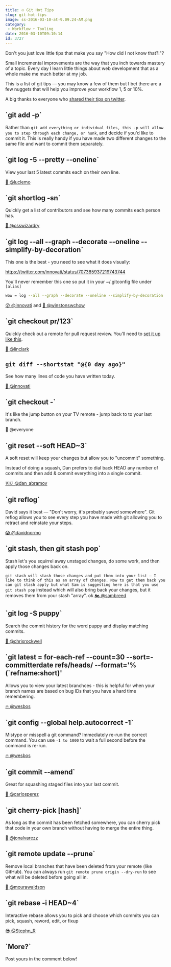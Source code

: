 ```yaml
---
title: 🔥 Git Hot Tips
slug: git-hot-tips
image: ss-2016-03-10-at-9.09.24-AM.png
category:
 - Workflow + Tooling
date: 2016-03-10T09:10:14
id: 3727
---
```


Don't you just love little tips that make you say "How did I not know that?!"?

Small incremental improvements are the way that you inch towards mastery of a topic. Every day I learn little things about web development that as a whole make me much better at my job.

This is a list of git tips — you may know a few of them but I bet there are a few nuggets that will help you improve your workflow 1, 5 or 10%.

A big thanks to everyone who <a href="https://twitter.com/wesbos/status/707384498372136960">shared their tips on twitter</a>.

<h2>`git add -p`</h2>

Rather than `git add everything or individual files, this -p will allow you to step through each change, or hunk`, and decide if you'd like to commit it. This is really handy if you have made two different changes to the same file and want to commit them separately.

<h2>`git log -5 --pretty --oneline`</h2>

View your last 5 latest commits each on their own line.

<a href="https://twitter.com/luclemo/status/707385039856791552">🍟 @luclemo</a>

<h2>`git shortlog -sn`</h2>

Quickly get a list of contributors and see how many commits each person has.

<a href="https://twitter.com/csswizardry/status/707573651449757696">👏 @csswizardry</a>

<h2>`git log --all --graph --decorate --oneline --simplify-by-decoration`</h2>

This one is the best - you need to see what it does visually:

https://twitter.com/innovati/status/707385937219743744

You'll never remember this one so put it in your ~/.gitconfig file under `[alias]`


```bash
wow = log --all --graph --decorate --oneline --simplify-by-decoration

```

<a href="https://twitter.com/innovati/status/707385937219743744">😮 @innovati</a> and <a href="https://twitter.com/winstonswchow/status/707385447383769090">🙌 @winstonswchow</a>

<h2>`git checkout pr/123`</h2>

Quickly check out a remote for pull request review. You'll need to <a href="https://gist.github.com/piscisaureus/3342247">set it up like this</a>.

<a href="https://twitter.com/linclark/status/707386094896087040">🤘 @linclark</a>

## `git diff --shortstat "@{0 day ago}"`

See how many lines of code you have written today.

<a href="https://twitter.com/innovati/status/707386314530930689">💃 @innovati</a>

<h2>`git checkout -`</h2>

It's like the jump button on your TV remote - jump back to to your last branch.

💆 @everyone

<h2>`git reset --soft HEAD~3`</h2>

A soft reset will keep your changes but allow you to "uncommit" something.

Instead of doing a squash, Dan prefers to dial back HEAD any number of commits and then add & commit everything into a single commit.

<a href="https://twitter.com/dan_abramov/status/707532388809756672">🇷🇺 @dan_abramov</a>

<h2>`git reflog`</h2>

David says it best — "Don't worry, it's probably saved somewhere". Git reflog allows you to see every step you have made with git allowing you to retract and reinstate your steps.

<a href="https://twitter.com/davidnormo/status/707538222813941760">😱 @davidnormo</a>

<h2>`git stash, then git stash pop`</h2>

Stash let's you squirrel away unstaged changes, do some work, and then apply those changes back on.

`git stash will stash those changes and put them into your list — I like to think of this as an array of changes. Now to get them back you can git stash apply but what Sam is suggesting here is that you use git stash pop` instead which will also bring back your changes, but it removes them from your stash "array".
ok
<a href="https://twitter.com/sambreed/status/707406334774222848">🏍 @sambreed</a>

<h2>`git log -S puppy`</h2>

Search the commit history for the word puppy and display matching commits.

<a href="https://twitter.com/chrisrockwell/status/707427601153966080">🚀 @chrisrockwell</a>

<h2>`git latest = for-each-ref --count=30 --sort=-committerdate refs/heads/ --format='%(`refname:short)'</h2>

Allows you to view your latest branchces - this is helpful for when your branch names are based on bug IDs that you have a hard time remembering.

<a href="https://twitter.com/wesbos/status/692012780598112256">🔥 @wesbos</a>

<h2>`git config --global help.autocorrect -1`</h2>

Mistype or misspell a git command? Immediately re-run the correct command. You can use `-1 to 1000` to wait a full second before the command is re-run.

<a href="https://twitter.com/wesbos/status/701864888818208768">🔥 @wesbos</a>

<h2>`git commit --amend`</h2>

Great for squashing staged files into your last commit.

<a href="https://twitter.com/carlosperez/status/707566143305752576">🐙 @carlosperez</a>

<h2>`git cherry-pick [hash]`</h2>

As long as the commit has been fetched somewhere, you can cherry pick that code in your own branch without having to merge the entire thing.

<a href="https://twitter.com/jonalvarezz/status/707398488825466881">🐳 @jonalvarezz</a>

<h2>`git remote update --prune`</h2>

Remove local branches that have been deleted from your remote (like GitHub). You can always run `git remote prune origin --dry-run` to see what will be deleted before going all in.

<a href="https://twitter.com/mourawaldson/status/707795546317197312">🍉 @mourawaldson</a>

<h2>`git rebase -i HEAD~4`</h2>

Interactive rebase allows you to pick and choose which commits you can pick, squash, reword, edit, or fixup

<a href="https://twitter.com/Stephn_R/status/707387775100784641">😎 @Stephn_R</a>

<h2>`More?`</h2>

Post yours in the comment below!
